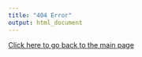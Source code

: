 ```yaml
---
title: "404 Error"
output: html_document
---
```


[Click here to go back to the main page](index.html)